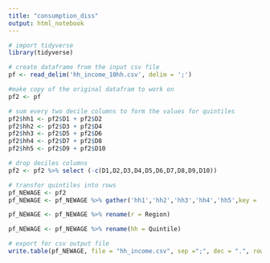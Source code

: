 ```yaml
---
title: "consumption_diss"
output: html_notebook
---
```


```r
# import tidyverse
library(tidyverse)
```


```r
# create dataframe from the input csv file
pf <- read_delim('hh_income_10hh.csv', delim = ';')

#make copy of the original datafram to work on
pf2 <- pf

```

```r
# sum every two decile columns to form the values for quintiles
pf2$hh1 <- pf2$D1 + pf2$D2
pf2$hh2 <- pf2$D3 + pf2$D4
pf2$hh3 <- pf2$D5 + pf2$D6
pf2$hh4 <- pf2$D7 + pf2$D8
pf2$hh5 <- pf2$D9 + pf2$D10
```

```r
# drop deciles columns
pf2 <- pf2 %>% select (-c(D1,D2,D3,D4,D5,D6,D7,D8,D9,D10))
```

```r
# transfor quintiles into rows
pf_NEWAGE <- pf2
pf_NEWAGE <- pf_NEWAGE %>% gather('hh1','hh2','hh3','hh4','hh5',key = 'Quintile',value = 'Value' )

```

```r
pf_NEWAGE <- pf_NEWAGE %>% rename(r = Region)

pf_NEWAGE <- pf_NEWAGE %>% rename(hh = Quintile)
```

```r
# export for csv output file
write.table(pf_NEWAGE, file = "hh_income.csv", sep =";", dec = ".", row.names = FALSE)
```

